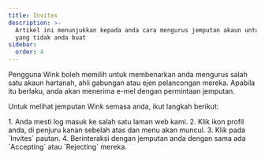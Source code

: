 ```yaml
---
title: Invites
description: >-
  Artikel ini menunjukkan kepada anda cara mengurus jemputan akaun untuk akaun
  yang tidak anda buat
sidebar:
  order: 4
---
```

Pengguna Wink boleh memilih untuk membenarkan anda mengurus salah satu akaun hartanah, ahli gabungan atau ejen pelancongan mereka. Apabila itu berlaku, anda akan menerima e-mel dengan permintaan jemputan.


Untuk melihat jemputan Wink semasa anda, ikut langkah berikut:

<Steps>
  1. Anda mesti log masuk ke salah satu laman web kami.
  2. Klik ikon profil anda, di penjuru kanan sebelah atas dan menu akan muncul.
  3. Klik pada `Invites` pautan.
  4. Berinteraksi dengan jemputan anda dengan sama ada `Accepting` atau `Rejecting` mereka.
</Steps>

